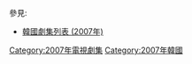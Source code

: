 {{Catnav|頁面分類|...|電視節目|電視劇|每年電視影集|2007年電視影集}}
{{Catnav|頁面分類|...|电视节目|电视剧|各國電視劇|韓國電視劇|每年韓國電視劇集}}

{{cat year nav
| year = 2007
| cat = 韓國電視劇集 
| sortkey = 韓國電視劇集
| article = 韓國電視劇
| in = 
}}
參見:
*[[韓國劇集列表_(2007年)|韓國劇集列表 (2007年)]]


[[Category:2007年電視劇集|Category:2007年電視劇集]]
[[Category:2007年韓國|Category:2007年韓國]]
